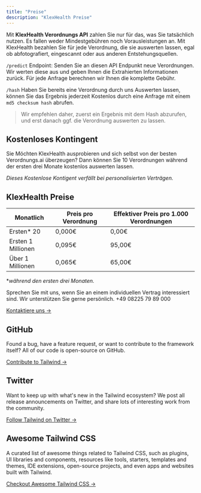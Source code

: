 ```yaml
---
title: "Preise"
description: "KlexHealth Preise"
---
```


Mit **KlexHealth Verordnungs API** zahlen Sie nur für das, was Sie tatsächlich nutzen.
Es fallen weder Mindestgebühren noch Vorausleistungen an.
Mit KlexHealth bezahlen Sie für jede Verordnung, die sie auswerten lassen, egal ob abfotografiert, eingescannt oder aus anderen Entstehungsquellen.

`/predict` Endpoint: Senden Sie an diesen API Endpunkt neue Verordnungen. Wir werten diese aus und geben Ihnen die Extrahierten Informationen zurück. Für jede Anfrage berechnen wir Ihnen die komplette Gebühr.

`/hash` Haben Sie bereits eine Verordnung durch uns Auswerten lassen, können Sie das Ergebnis jederzeit Kostenlos durch eine Anfrage mit einem `md5 checksum hash` abrufen.

> Wir empfehlen daher, zuerst ein Ergebnis mit dem Hash abzurufen, und erst danach ggf. die Verordnung auswerten zu lassen.

## Kostenloses Kontingent

Sie Möchten KlexHealth ausprobieren und sich selbst von der besten Verordnungs.ai überzeugen?
Dann können Sie 10 Verordnungen während der ersten drei Monate kostenlos auswerten lassen.

_Dieses Kostenlose Kontigent verfällt bei personalisierten Verträgen._

## KlexHealth Preise

| Monatlich          | Preis pro Verordnung | Effektiver Preis pro 1.000 Verordnungen |
| ------------------ | -------------------- | --------------------------------------- |
| Ersten\* 20        | 0,000€               | 0,00€                                   |
| Ersten 1 Millionen | 0,095€               | 95,00€                                  |
| Über 1 Millionen   | 0,065€               | 65,00€                                  |

\*_während den ersten drei Monaten._

Sprechen Sie mit uns, wenn Sie an einem individuellen Vertrag interessiert sind. Wir unterstützen Sie gerne persönlich. +49 08225 79 89 000

[Kontaktiere uns &rarr;](/forum)

## GitHub

Found a bug, have a feature request, or want to contribute to the framework itself? All of our code is open-source on GitHub.

[Contribute to Tailwind &rarr;](https://github.com/tailwindlabs/tailwindcss)

## Twitter

Want to keep up with what's new in the Tailwind ecosystem? We post all release announcements on Twitter, and share lots of interesting work from the community.

[Follow Tailwind on Twitter &rarr;](https://twitter.com/tailwindcss)

## Awesome Tailwind CSS

A curated list of awesome things related to Tailwind CSS, such as plugins, UI libraries and components, resources like tools, starters, templates and themes, IDE extensions, open-source projects, and even apps and websites built with Tailwind.

[Checkout Awesome Tailwind CSS &rarr;](https://github.com/aniftyco/awesome-tailwindcss)
